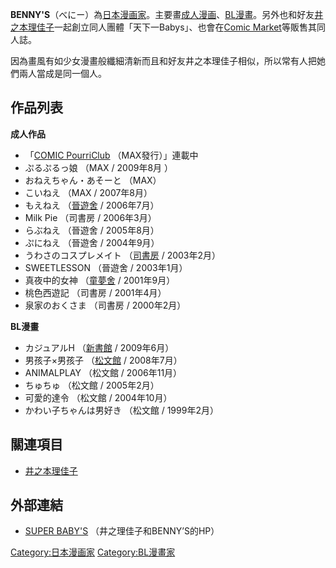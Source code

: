 {{NotChineseTitle|time=2015-12-14T04:27:03+00:00}}
'''BENNY'S'''（べにー{{bd|||||}}）為[[日本|日本]][[漫画家|漫画家]]。主要畫[[成人漫画|成人漫画]]、[[BL漫畫|BL漫畫]]。另外也和好友[[井之本理佳子|井之本理佳子]]一起創立同人團體「天下一Babys」、也會在[[Comic_Market|Comic Market]]等販售其同人誌。

因為畫風有如少女漫畫般纖細清新而且和好友井之本理佳子相似，所以常有人把她們兩人當成是同一個人。

== 作品列表 ==
'''成人作品'''
*「[[COMIC_PourriClub|COMIC PourriClub]] （MAX發行）」連載中
* ぷるぷるっ娘 （MAX / 2009年8月 ）
* おねえちゃん・あそーと （MAX）
* こいねえ （MAX / 2007年8月）
* もえねえ （[[晉遊舍|晉遊舍]] / 2006年7月）
* Milk Pie （司書房 / 2006年3月）
* らぶねえ （晉遊舍 / 2005年8月）
* ぷにねえ （晉遊舍 / 2004年9月）
* うわさのコスプレメイト （[[司書房|司書房]] / 2003年2月）
* SWEETLESSON （晉遊舍 / 2003年1月）
* 真夜中的女神 （[[童夢舍|童夢舍]] / 2001年9月）
* 桃色西遊記 （司書房 / 2001年4月）
* 泉家のおくさま （司書房 / 2000年2月）

'''BL漫畫'''
* カジュアルH （[[新書館|新書館]] / 2009年6月）
* 男孩子×男孩子 （[[松文館|松文館]] / 2008年7月）
* ANIMALPLAY （松文館 / 2006年11月）
* ちゅちゅ  （松文館 / 2005年2月）
* 可愛的達令 （松文館 / 2004年10月）
* かわい子ちゃんは男好き （松文館 / 1999年2月）

== 關連項目 ==
* [[井之本理佳子|井之本理佳子]]

== 外部連結 ==
* [https://web.archive.org/web/20100303002119/http://homepage1.nifty.com/MAMACHU/ SUPER BABY'S] （井之理佳子和BENNY’S的HP）


[[Category:日本漫画家|Category:日本漫画家]]
[[Category:BL漫畫家|Category:BL漫畫家]]